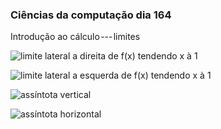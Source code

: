 




### Ciências da computação dia 164

Introdução ao cálculo --- limites

![limite lateral a direita de f(x) tendendo x
à 1](https://cdn-images-1.medium.com/max/800/1*dFoCvW199Em1dsiuwDAC0w.png)

![limite lateral a esquerda de f(x) tendendo x
à 1](https://cdn-images-1.medium.com/max/800/1*ebXAPinpt3aKrI7GF_F_vA.png)

![assíntota
vertical](https://cdn-images-1.medium.com/max/800/1*N1-8CGo4hTLfyuP8bVHroA.png)

![assíntota
horizontal](https://cdn-images-1.medium.com/max/800/1*s8ITYuS2h8xY0pjCdWlHdg.png)


